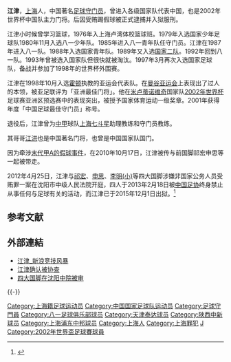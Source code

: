 {{Football player infobox 
|  playername = 江津 
|  image    =  
|  fullname = 江津 
|  dateofbirth = {{birth date and age|1968|10|17}} 
|  height = {{height|m=1.98}} 
|  countryofbirth = [[中国|中国]] 
|  cityofbirth = [[上海|上海]] 
|  currentclub  = 退役 
|  position = [[守门员|守门员]] 
|  youthyears =  
|  youthclubs = 
|  years = 1987-1988年<br>1989-1991年<br>1992-1993年<br>1994-1999年<br>2000-2002年<br>2003-2004年<br/>2005-2007年
|  clubs = 八一队<br>[[中国国家足球二队|国家二队]]<br>八一队<br>[[八一足球队|八一]]<br>[[天津泰达|天津泰达]]<br>[[上海国际|上海国际]]<br/>[[上海九城|上海九城]]
|  caps(goals) =  <br><br><br>100 (0)<br>{{0}}44 (0)<br>{{0}}44 (0)<br>{{0}}56 (0)
|  nationalyears = 1997-2002年
|  nationalteam = {{fb|CHN}} 
|  nationalcaps(goals) = 51 (0)
| manageryears= 2006-2007年
| managerclubs=[[上海七斗星|上海七斗星]]
| medaltemplates = {{MedalCountry|{{CHN}}}}
                   {{MedalCompetition|[[亚运会|亚运会]]}}
                   {{MedalBronze|[[1998年亚洲运动会|曼谷1998年]]|足球}}
}}
'''江津'''{{BD|1968年|10月17日|||J}}，[[上海|上海]]人，中国著名[[足球|足球]][[守门员|守门员]]，曾进入各级国家队代表中国，也是2002年世界杯中国队主力门将。后因受贿踢假球被正式逮捕并入狱服刑。

江津小时候曾学习篮球，1976年入上海卢湾体校篮球班。1979年入选国家少年足球队1980年11月入选八一少年队。1985年进入八一青年队任守门员。江津在1987年进入八一队。1988年入选国家青年队。1989年又入选[[中国国家足球二队|国家二队]]。1992年回到八一队。1993年曾被选入国家队但很快就被淘汰。1997年3月再次入选国家足球队，备战并参加了1998年的世界杯外围赛。

江津在1998年10月入选[[鲍比·霍顿|霍顿]]执教的亚运会代表队。在[[第十三届亚洲运动会|曼谷亚运会]]上表现出了过人的本领，被亚足联评为「亚洲最佳门将」。他在[[米卢蒂诺维奇|米卢蒂诺维奇]]国家队[[2002年世界杯|2002年世界杯]]足球赛亚洲区预选赛中的表现突出，被授予国家体育运动一级奖章。2001年获得年度「中国足球最佳守门员」称号。

退役后，江津曾为[[中甲|中甲]]球队[[上海七斗星足球俱乐部|上海七斗星]]助理教练和守门员教练。

其哥哥[[江洪|江洪]]也是中国著名门将，也曾是中国国家队国门。

因为牵涉[[2003年中国足球甲A联赛#假球醜聞|末代甲A的假球事件]]，在2010年10月17日，江津被传与前国脚祁宏申思等一起被带走。

2012年4月25日，江津与[[祁宏|祁宏]]、[[申思|申思]]、[[李明_(1975年)|李明(小)]]等四大国脚涉嫌非国家公务人员受贿罪一案在沈阳市中级人民法院开庭，四人于2013年2月18日被[[中国足协|中国足协]]终身禁止从事任何与足球有关的活动，而江津已于2015年12月1日出狱。<ref>{{cite news|url=http://sports.ifeng.com/a/20151202/46481924_0.shtml|title=江洪：希望他能享受内心的安宁|publisher=[[华商报_(陕西)|华商报]]|date=2015-12-02|accessdate=2015-12-08|archive-date=2019-06-15|archive-url=https://web.archive.org/web/20190615122641/http://sports.ifeng.com/a/20151202/46481924_0.shtml|dead-url=no}}</ref>

== 参考文献 ==
{{Reflist}}

== 外部連結 ==
*[http://sports.sina.com.cn/star/jiang_jin/ 江津_新浪竞技风暴] {{Wayback|url=http://sports.sina.com.cn/star/jiang_jin/ |date=20160604101853 }}
* [http://sports.sina.com.cn/c/2010-10-17/22535254591.shtml 江津确认被协查] {{Wayback|url=http://sports.sina.com.cn/c/2010-10-17/22535254591.shtml |date=20190603142504 }}
* [http://sports.sohu.com/20120425/n341646273.shtml 四大国脚在沈阳中院被审] {{Wayback|url=http://sports.sohu.com/20120425/n341646273.shtml |date=20190610070512 }}

{{-}}
{{2000年亚洲杯足球赛中国参赛名单}}
{{2002年世界杯足球赛中国参赛名单}}
{{2000年甲A分类名单天津}}
{{2001年甲A分类名单天津}}
{{2002年甲A分类名单天津}}

{{DEFAULTSORT:JIANG Jin}}
[[Category:上海籍足球运动员|Category:上海籍足球运动员]]
[[Category:中国国家足球队运动员|Category:中国国家足球队运动员]]
[[Category:足球守門員|Category:足球守門員]]
[[Category:八一足球俱乐部球员|Category:八一足球俱乐部球员]]
[[Category:天津泰达球员|Category:天津泰达球员]]
[[Category:陕西中新球员|Category:陕西中新球员]]
[[Category:上海浦东中邦球员|Category:上海浦东中邦球员]]
[[Category:上海人|Category:上海人]]
[[Category:上海罪犯|Category:上海罪犯]]
[[Category:江姓|J]]
[[Category:2002年世界盃足球賽球員|Category:2002年世界盃足球賽球員]]